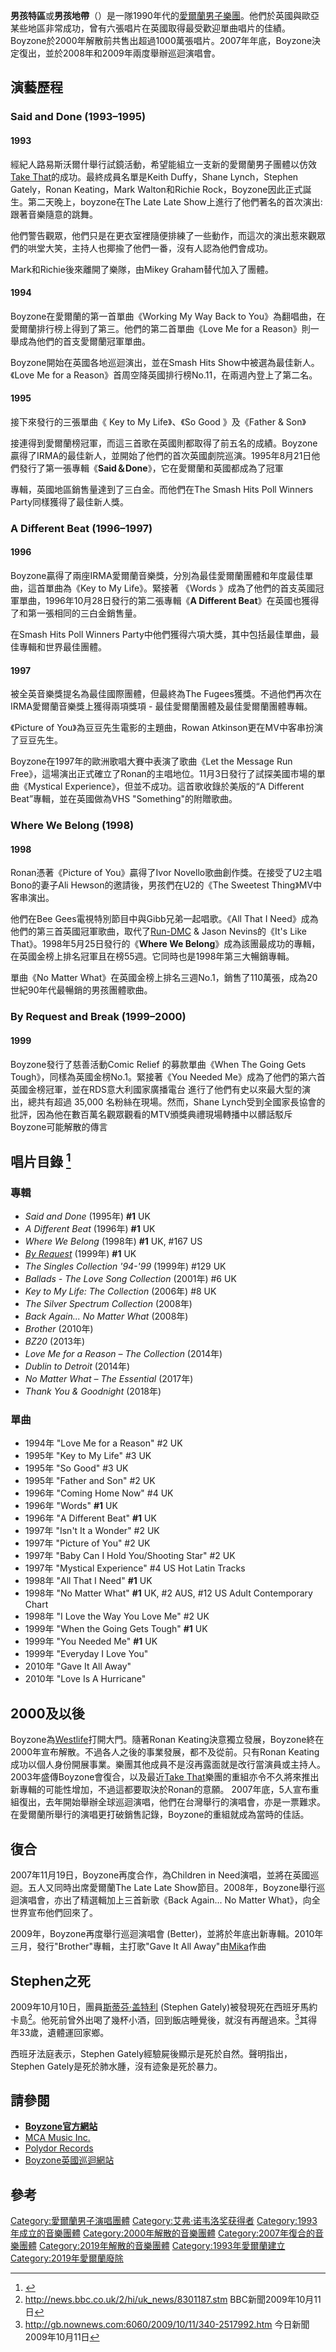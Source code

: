 {{藝人
| 姓名     = 男孩特區<br />Boyzone
| 別名     = 
| 類型     = 組合
| 圖片     = Boyzone2011tour.jpg
| 圖片尺寸 = 250px
| 圖片簡介 = 男孩特區在2011年巡迴演唱會中
| 國籍     = {{IRE}}
| 音樂類型 = 抒情[[流行音樂|流行音樂]]
| 職業     = [[歌手|歌手]]
| 語言     = [[英語|英語]]
| 出道作   = 
| 代表作   = 
| 樂器     = 
| 活躍年代 = 1993年－2000年；2008年－
| 唱片公司 = [[環球唱片|環球唱片]]<br />{{link-en|Ravenous 唱片|Ravenous Records}}<br />[[水星唱片|水星唱片]]
| 經紀公司 = 
| 網站      = {{url|boyzonenetwork.com}}
| 相關團體 =
| 獎項     =
| IMDb     = 
| 現任成員 = [[基斯·達菲|基斯·達菲]] (1993年－2000年,2008年－)<br /> [[米奇·格雷厄姆|米奇·格雷厄姆]] (1993年－2000年,2008年－)<br /> [[羅南·基廷|羅南·基廷]](1993年－2000年,2008年－)<br /> [[尚恩·林奇|尚恩·林奇]] (1993年－2000年,2008年－)
| past_members        = [[斯蒂芬·盖特利|斯蒂芬·盖特利]](已逝世)(1993－2000, 2007－2009)
| 簽名 = 
}}

'''男孩特區'''或'''男孩地帶'''（{{lang-en|Boyzone}}）是一隊1990年代的[[愛爾蘭|愛爾蘭]][[男子樂團|男子樂團]]。他們於英國與歐亞某些地區非常成功，曾有六張唱片在英國取得最受歡迎單曲唱片的佳績。Boyzone於2000年解散前共售出超過1000萬張唱片。2007年年底，Boyzone決定復出，並於2008年和2009年兩度舉辦巡迴演唱會。

==  演藝歷程 ==

=== Said and Done (1993–1995) ===
==== 1993 ====
經紀人路易斯沃爾什舉行試鏡活動，希望能組立一支新的愛爾蘭男子團體以仿效[[Take_That|Take That]]的成功。最終成員名單是Keith Duffy，Shane Lynch，Stephen Gately，Ronan Keating，Mark Walton和Richie Rock，Boyzone因此正式誕生。第二天晚上，boyzone在The Late Late Show上進行了他們著名的首次演出:跟著音樂隨意的跳舞。

他們警告觀眾，他們只是在更衣室裡隨便排練了一些動作，而這次的演出惹來觀眾們的哄堂大笑，主持人也揶揄了他們一番，沒有人認為他們會成功。

Mark和Richie後來離開了樂隊，由Mikey Graham替代加入了團體。

==== 1994 ====
Boyzone在愛爾蘭的第一首單曲《Working My Way Back to You》為翻唱曲，在愛爾蘭排行榜上得到了第三。他們的第二首單曲《Love Me for a Reason》則一舉成為他們的首支愛爾蘭冠軍單曲。

Boyzone開始在英國各地巡迴演出，並在Smash Hits Show中被選為最佳新人。《Love Me for a Reason》首周空降英國排行榜No.11，在兩週內登上了第二名。

==== 1995 ====
接下來發行的三張單曲《 Key to My Life》、《So Good 》及《Father & Son》

接連得到愛爾蘭榜冠軍，而這三首歌在英國則都取得了前五名的成績。Boyzone贏得了IRMA的最佳新人，並開始了他們的首次英國劇院巡演。1995年8月21日他們發行了第一張專輯《'''Said＆Done'''》，它在愛爾蘭和英國都成為了冠軍

專輯，英國地區銷售量達到了三白金。而他們在The Smash Hits Poll Winners Party同樣獲得了最佳新人獎。

=== A Different Beat (1996–1997) ===

==== 1996 ====
Boyzone贏得了兩座IRMA愛爾蘭音樂獎，分別為最佳愛爾蘭團體和年度最佳單曲，這首單曲為《Key to My Life》。緊接著 《Words 》成為了他們的首支英國冠軍單曲，1996年10月28日發行的第二張專輯《'''A Different Beat'''》在英國也獲得了和第一張相同的三白金銷售量。

在Smash Hits Poll Winners Party中他們獲得六項大獎，其中包括最佳單曲，最佳專輯和世界最佳團體。

==== 1997 ====
被全英音樂獎提名為最佳國際團體，但最終為The Fugees獲獎。不過他們再次在IRMA愛爾蘭音樂獎上獲得兩項獎項 - 最佳愛爾蘭團體及最佳愛爾蘭團體專輯。

《Picture of You》為豆豆先生電影的主題曲，Rowan Atkinson更在MV中客串扮演了豆豆先生。

Boyzone在1997年的歐洲歌唱大賽中表演了歌曲《Let the Message Run Free》，這場演出正式確立了Ronan的主唱地位。11月3日發行了試探美國市場的單曲《Mystical Experience》，但並不成功。這首歌收錄於美版的“A Different Beat”專輯，並在英國做為VHS "Something"的附贈歌曲。

=== Where We Belong (1998) ===

==== 1998 ====
Ronan憑著《Picture of You》贏得了Ivor Novello歌曲創作獎。在接受了U2主唱Bono的妻子Ali Hewson的邀請後，男孩們在U2的《The Sweetest Thing》MV中客串演出。

他們在Bee Gees電視特別節目中與Gibb兄弟一起唱歌。《All That I Need》成為他們的第三首英國冠軍歌曲，取代了[[Run-DMC|Run-DMC]] & Jason Nevins的《It's Like That》。1998年5月25日發行的《'''Where We Belong'''》成為該團最成功的專輯，在英國金榜上排名冠軍且在榜55週。它同時也是1998年第三大暢銷專輯。

單曲《No Matter What》在英國金榜上排名三週No.1，銷售了110萬張，成為20世紀90年代最暢銷的男孩團體歌曲。

=== By Request and Break (1999–2000) ===
==== 1999 ==== 
Boyzone發行了慈善活動Comic Relief 的募款單曲《When The Going Gets Tough》，同樣為英國金榜No.1。緊接著《You Needed Me》成為了他們的第六首英國金榜冠軍，並在RDS意大利國家廣播電台 進行了他們有史以來最大型的演出，總共有超過 35,000 名粉絲在現場。然而，Shane Lynch受到全國家長協會的批評，因為他在數百萬名觀眾觀看的MTV頒獎典禮現場轉播中以髒話駁斥Boyzone可能解散的傳言

== 唱片目錄 <ref>{{Cite web |url=http://www.billboard.com/bbcom/retrieve_chart_history.do?model.chartFormatGroupName=Singles&model.vnuArtistId=171740&model.vnuAlbumId=373341 |title=Billboard Artist Chart History |accessdate=2006-12-11 |archive-date=2007-03-10 |archive-url=https://web.archive.org/web/20070310194849/http://www.billboard.com/bbcom/retrieve_chart_history.do?model.chartFormatGroupName=Singles&model.vnuArtistId=171740&model.vnuAlbumId=373341 |dead-url=no }}</ref>==

=== 專輯 ===
* ''Said and Done'' (1995年) '''#1''' UK
* ''A Different Beat'' (1996年) '''#1''' UK
* ''Where We Belong'' (1998年) '''#1''' UK, #167 US
* ''[[By_Request|By Request]]'' (1999年) '''#1''' UK
* ''The Singles Collection '94-'99'' (1999年) #129 UK
* ''Ballads - The Love Song Collection'' (2001年) #6 UK
* ''Key to My Life: The Collection'' (2006年) #8 UK
* ''The Silver Spectrum Collection'' (2008年)
* ''Back Again... No Matter What'' (2008年)
* ''Brother'' (2010年)
* ''BZ20'' (2013年)
* ''Love Me for a Reason – The Collection'' (2014年)
* ''Dublin to Detroit'' (2014年)
* ''No Matter What – The Essential'' (2017年)
* ''Thank You & Goodnight'' (2018年)

=== 單曲 ===
* 1994年 "Love Me for a Reason" #2 UK
* 1995年 "Key to My Life" #3 UK
* 1995年 "So Good" #3 UK
* 1995年 "Father and Son" #2 UK 
* 1996年 "Coming Home Now" #4 UK
* 1996年 "Words" '''#1''' UK
* 1996年 "A Different Beat" '''#1''' UK
* 1997年 "Isn't It a Wonder" #2 UK
* 1997年 "Picture of You" #2 UK
* 1997年 "Baby Can I Hold You/Shooting Star" #2 UK
* 1997年 "Mystical Experience" #4 US Hot Latin Tracks
* 1998年 "All That I Need" '''#1''' UK
* 1998年 "No Matter What" '''#1''' UK, #2 AUS, #12 US Adult Contemporary Chart
* 1998年 "I Love the Way You Love Me" #2 UK
* 1999年 "When the Going Gets Tough" '''#1''' UK
* 1999年 "You Needed Me" '''#1''' UK
* 1999年 "Everyday I Love You"
* 2010年 "Gave It All Away"
* 2010年 "Love Is A Hurricane"

== 2000及以後 ==
Boyzone為[[Westlife|Westlife]]打開大門。隨著Ronan Keating決意獨立發展，Boyzone終在2000年宣布解散。不過各人之後的事業發展，都不及從前。只有Ronan Keating成功以個人身份開展事業。樂團其他成員不是沒再露面就是改行當演員或主持人。2003年盛傳Boyzone會復合，以及最近[[Take_That|Take That]]樂團的重組亦令不久將來推出新專輯的可能性增加，不過這都要取決於Ronan的意願。
2007年底，5人宣布重組復出，去年開始舉辦全球巡迴演唱，他們在台灣舉行的演唱會，亦是一票難求。在愛爾蘭所舉行的演唱更打破銷售記錄，Boyzone的重組就成為當時的佳話。

== 復合 ==
2007年11月19日，Boyzone再度合作，為Children in Need演唱，並將在英國巡迴。五人又同時出席愛爾蘭The Late Late Show節目。2008年，Boyzone舉行巡迴演唱會，亦出了精選輯加上三首新歌《Back Again... No Matter What》，向全世界宣布他們回來了。

2009年，Boyzone再度舉行巡迴演唱會 (Better)，並將於年底出新專輯。2010年三月，發行"Brother"專輯，主打歌"Gave It All Away"由[[Mika|Mika]]作曲

== Stephen之死 ==

2009年10月10日，團員[[斯蒂芬·盖特利|斯蒂芬·盖特利]] (Stephen Gately)被發現死在西班牙馬約卡島<ref>http://news.bbc.co.uk/2/hi/uk_news/8301187.stm {{Wayback|url=http://news.bbc.co.uk/2/hi/uk_news/8301187.stm |date=20091011100939 }} BBC新聞2009年10月11日</ref>。他死前曾外出喝了幾杯小酒，回到飯店睡覺後，就沒有再醒過來。<ref> http://gb.nownews.com:6060/2009/10/11/340-2517992.htm{{dead link|date=2018年1月 |bot=InternetArchiveBot |fix-attempted=yes }} 今日新聞2009年10月11日 </ref>其得年33歲，遺體運回家鄉。

西班牙法庭表示，Stephen Gately經驗屍後顯示是死於自然。聲明指出，Stephen Gately是死於肺水腫，沒有迹象是死於暴力。

== 請參閱 ==
* '''[https://web.archive.org/web/19991010130112/http://www.boyzone.net/  Boyzone官方網站]'''
* [[Music_Corporation_of_America|MCA Music Inc.]] 
* [[Polydor_Records|Polydor Records]]
* [https://web.archive.org/web/20080925122455/http://www.boyzonetour.com/ Boyzone英國巡迴網站]

== 參考 ==
<references/>

{{Authority control}}
{{DEFAULTSORT:Boyzone}}
[[Category:愛爾蘭男子演唱團體|Category:愛爾蘭男子演唱團體]]
[[Category:艾弗·诺韦洛奖获得者|Category:艾弗·诺韦洛奖获得者]]
[[Category:1993年成立的音樂團體|Category:1993年成立的音樂團體]]
[[Category:2000年解散的音樂團體|Category:2000年解散的音樂團體]]
[[Category:2007年復合的音樂團體|Category:2007年復合的音樂團體]]
[[Category:2019年解散的音樂團體|Category:2019年解散的音樂團體]]
[[Category:1993年愛爾蘭建立|Category:1993年愛爾蘭建立]]
[[Category:2019年愛爾蘭廢除|Category:2019年愛爾蘭廢除]]